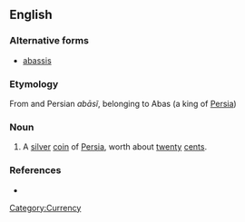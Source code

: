 ==English==

===Alternative forms===
* [[abassis]]

===Etymology===
From {{etyl|ar}} and Persian ''abāsĩ'', belonging to Abas (a king of [[Persia]])

===Noun===
{{en-noun}}

# A [[silver]] [[coin]] of [[Persia]], worth about [[twenty]] [[cents]]. 

===References===
* {{R:Webster 1828|Abassi}}

[[Category:Currency]]